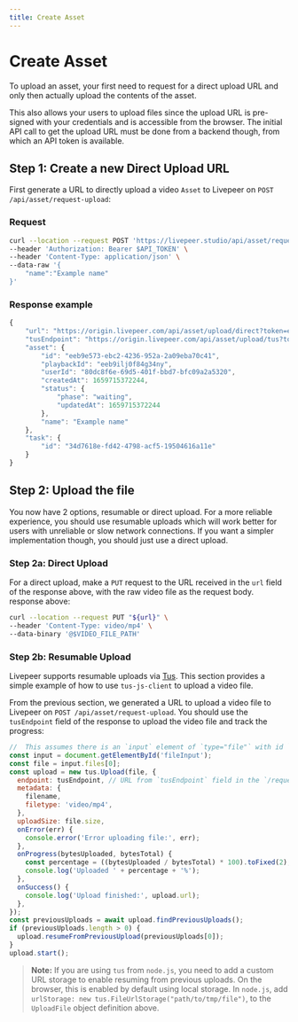 ```yaml
---
title: Create Asset
---
```


# Create Asset

To upload an asset, your first need to request for a direct upload URL and only
then actually upload the contents of the asset.

This also allows your users to upload files since the upload URL is pre-signed with your credentials and is
accessible from the browser. The initial API call to get the upload URL must be
done from a backend though, from which an API token is available.

## Step 1: Create a new Direct Upload URL

First generate a URL to directly upload a video `Asset` to Livepeer on
`POST /api/asset/request-upload`:

### Request

```bash
curl --location --request POST 'https://livepeer.studio/api/asset/request-upload' \
--header 'Authorization: Bearer $API_TOKEN' \
--header 'Content-Type: application/json' \
--data-raw '{
    "name":"Example name"
}'
```

### Response example

```jsx
{
    "url": "https://origin.livepeer.com/api/asset/upload/direct?token=eyJhbGciOiJIUzI1NiJ9.eyJtc2ciOiJoZWxsbyBoYWNrZXIsIHRoZXJlJ3Mgbm90aGluZyBmb3IgeW91IGhlcmUg8J-YhiJ9.1YDjmXsqLcgNyMSzT4kXl_kIni46_EuGX_xfqmC7e0Q",
    "tusEndpoint": "https://origin.livepeer.com/api/asset/upload/tus?token=eyJhbGciOiJIUzI1NiJ9.eyJtc2ciOiJoZWxsbyBoYWNrZXIsIHRoZXJlJ3Mgbm90aGluZyBmb3IgeW91IGhlcmUg8J-YhiJ9.1YDjmXsqLcgNyMSzT4kXl_kIni46_EuGX_xfqmC7e0Q"
    "asset": {
        "id": "eeb9e573-ebc2-4236-952a-2a09eba70c41",
        "playbackId": "eeb9ilj0f84g34ny",
        "userId": "80dc8f6e-69d5-401f-bbd7-bfc09a2a5320",
        "createdAt": 1659715372244,
        "status": {
            "phase": "waiting",
            "updatedAt": 1659715372244
        },
        "name": "Example name"
    },
    "task": {
        "id": "34d7618e-fd42-4798-acf5-19504616a11e"
    }
}
```

## Step 2: Upload the file

You now have 2 options, resumable or direct upload. For a more reliable
experience, you should use resumable uploads which will work better for users
with unreliable or slow network connections. If you want a simpler
implementation though, you should just use a direct upload.

### Step 2a: Direct Upload

For a direct upload, make a `PUT` request to the URL received in the `url` field
of the response above, with the raw video file as the request body. response
above:

```bash
curl --location --request PUT "${url}" \
--header 'Content-Type: video/mp4' \
--data-binary '@$VIDEO_FILE_PATH'
```

### Step 2b: Resumable Upload

Livepeer supports resumable uploads via [Tus](https://tus.io/). This
section provides a simple example of how to use `tus-js-client` to upload a
video file.

From the previous section, we generated a URL to upload a video file to Livepeer
on `POST /api/asset/request-upload`. You should use the `tusEndpoint` field of
the response to upload the video file and track the progress:

```js
//  This assumes there is an `input` element of `type="file"` with id `fileInput` in the HTML
const input = document.getElementById('fileInput');
const file = input.files[0];
const upload = new tus.Upload(file, {
  endpoint: tusEndpoint, // URL from `tusEndpoint` field in the `/request-upload` response
  metadata: {
    filename,
    filetype: 'video/mp4',
  },
  uploadSize: file.size,
  onError(err) {
    console.error('Error uploading file:', err);
  },
  onProgress(bytesUploaded, bytesTotal) {
    const percentage = ((bytesUploaded / bytesTotal) * 100).toFixed(2);
    console.log('Uploaded ' + percentage + '%');
  },
  onSuccess() {
    console.log('Upload finished:', upload.url);
  },
});
const previousUploads = await upload.findPreviousUploads();
if (previousUploads.length > 0) {
  upload.resumeFromPreviousUpload(previousUploads[0]);
}
upload.start();
```

> **Note:** If you are using `tus` from `node.js`, you need to add a custom URL
> storage to enable resuming from previous uploads. On the browser, this is
> enabled by default using local storage. In `node.js`, add
> `urlStorage: new tus.FileUrlStorage("path/to/tmp/file")`, to the `UploadFile`
> object definition above.
